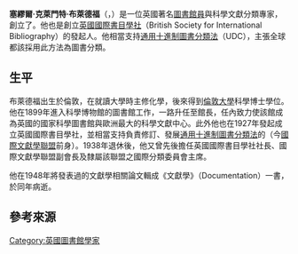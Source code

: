 {{NoteTA
|T=zh:塞繆爾·克萊門特·布萊德福;zh-hans:塞缪尔·克莱门特·布拉德福;zh-hant:塞繆爾·克萊門特·布萊德福
|1=zh:布萊德福;zh-hans:布拉德福;zh-hant:布萊德福
}}
{{Infobox Person
|name        = 塞繆爾·克萊門特·布萊德福<BR>Samuel Clement Bradford
|image       = 
|alt         = 
|caption     = 
|birth_date  = {{Birth date|1878|01|10}}
|birth_place = {{GBR}}[[倫敦|倫敦]]
|death_date  = {{Death date and age|1948|11|13|1878|01|10}}
|death_place = 
|other_names = 
|known_for   = 
|occupation  = 英國科學博物館圖書館<BR>（1899年－1938年）
*1922年升任助理館長
*1925年升任副館長
*1930年升任館長
英國國際書目學社社長（1945年）<BR>
國際文獻學聯盟副會長、國際分類委員會主席（1947年）
|nationality = {{GBR}}
}}

'''塞繆爾·克萊門特·布萊德福'''（{{lang|en|Samuel C. Bradford}}，{{bd|1878年|1月10日|1948年|11月13日|}}）是一位英國著名[[圖書館員|圖書館員]]與科學文獻分類專家，創立了{{le|布萊德福定律|Bradford's law}}。他也是創立[[英國國際書目學社|英國國際書目學社]]（British Society for International Bibliography）的發起人。他相當支持[[通用十進制圖書分類法|通用十進制圖書分類法]]（UDC），主張全球都該採用此方法為圖書分類。{{r|胡}}

== 生平 ==
布萊德福出生於倫敦，在就讀大學時主修化學，後來得到[[倫敦大學|倫敦大學]]科學博士學位。他在1899年進入科學博物館的圖書館工作，一路升任至館長，任內致力使該館成為英國的國家科學圖書館與歐洲最大的科學文獻中心。此外他也在1927年發起成立英國國際書目學社，並相當支持負責修訂、發展[[通用十進制圖書分類法|通用十進制圖書分類法]]的{{le|國際目錄研究所|International Federation for Information and Documentation}}（今[[國際文獻學聯盟|國際文獻學聯盟]]前身）。1938年退休後，他又曾先後擔任英國國際書目學社社長、國際文獻學聯盟副會長及隸屬該聯盟之國際分類委員會主席。{{r|胡}}

他在1948年將發表過的文獻學相關論文輯成《文獻學》（Documentation）一書，於同年病逝。{{r|胡}}

== 參考來源 ==
{{reflist|refs=
<ref name="胡">{{cite book|author=胡述兆 |title=《世界各國圖書館名人錄》 |publisher=冊府出版有限公司 |location=台北市 |isbn=957-99026-9-0 |pages=116、117頁|date=2000年1月}}
</ref>
}}
[[Category:英國圖書館學家|Category:英國圖書館學家]]